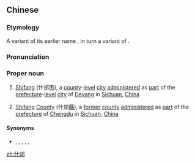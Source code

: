 ==Chinese==
{{zh-forms|type=2|{{nowrap|''a placename''}}}}
{{wikipedia|Shifang}}
===Etymology===
A variant of its earlier name {{term|汁邡|lang=zh}}, in turn a variant of {{term|汁方|lang=zh}}.

===Pronunciation===
{{zh-pron
|m=Shífāng
|cat=pn
}}
===Proper noun===
{{zh-proper noun}}

# {{lb|zh|geography}} [[Shifang]] (什邡[[市]]), a [[county]]-[[level]] [[city]] [[administer]]ed as [[part]] of the [[prefecture]]-[[level]] [[city]] of [[Deyang]] in [[Sichuan]], [[China]]
# {{lb|zh|historical|_|geography}} [[Shifang]] [[county|County]] (什邡[[縣]]), a [[former]] [[county]] [[administer]]ed as [[part]] of the [[prefecture]] of [[Chengdu]] in [[Sichuan]], [[China]]

====Synonyms====
* {{sense|historical}} {{zh-l|汁方}}, {{zh-l|汁邡}}, {{zh-l|美信}}, {{zh-l|方亭}}, {{zh-l|方寧}}, {{zh-l|通計}}

[[zh:什邡]]